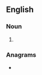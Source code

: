 ==English==

===Noun===
{{head|en|noun plural form}}

# {{plural of|hooker|lang=en}}

===Anagrams===
* {{l|en|reshook}}